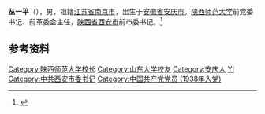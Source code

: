 '''丛一平'''（{{bd|1917年|12月15日|1998年|2月3日}}），男，祖籍[[江苏省|江苏省]][[南京市|南京市]]，岀生于[[安徽省|安徽省]][[安庆市|安庆市]]。[[陕西师范大学|陕西师范大学]]前党委书记、前革委会主任，[[陕西省|陕西省]][[西安市|西安市]]前市委书记。<ref>{{cite web|url=http://219.244.176.7/xiaoshi2/XSShow.asp?ID=12|title=丛一平|author=丛维维;丛丹丹|publisher=陕西师范大学档案馆|accessdate=2014-12-07|archive-date=2014-12-08|archive-url=https://web.archive.org/web/20141208221137/http://219.244.176.7/xiaoshi2/XSShow.asp?ID=12|dead-url=no}}</ref>
== 参考资料 ==
<references/>

{{start box}}
{{succession box|[[王志恒|王志恒]]|[[李绵|李绵]]|[[陕西师范大学|陕西师范大学]]校长|1973年－1977年}}
{{end box}}

{{DEFAULTSORT:cong Yiping}}
[[Category:陕西师范大学校长|Category:陕西师范大学校长]]
[[Category:山东大学校友|Category:山东大学校友]]
[[Category:安庆人|Category:安庆人]]
[[Category:丛姓|YI]]
[[Category:中共西安市委书记|Category:中共西安市委书记]]
[[Category:中国共产党党员_(1938年入党)|Category:中国共产党党员 (1938年入党)]]
{{China-poli-bio-stub}}